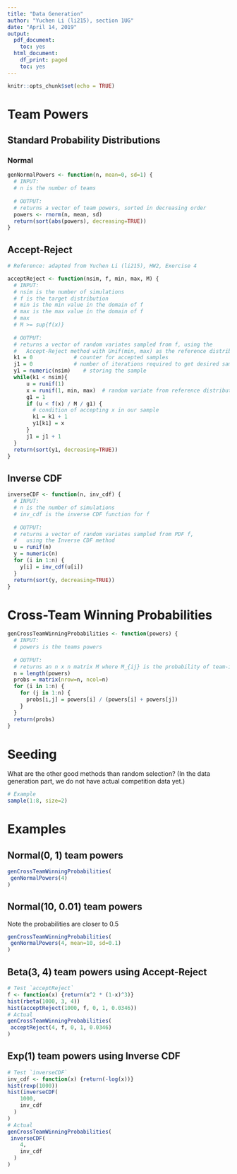 ```yaml
---
title: "Data Generation"
author: "Yuchen Li (li215), section 1UG"
date: "April 14, 2019"
output:
  pdf_document:
    toc: yes
  html_document:
    df_print: paged
    toc: yes
---
```


```r
knitr::opts_chunk$set(echo = TRUE)
```

# Team Powers

## Standard Probability Distributions

### Normal

```r
genNormalPowers <- function(n, mean=0, sd=1) {
  # INPUT:
  # n is the number of teams
  
  # OUTPUT:
  # returns a vector of team powers, sorted in decreasing order
  powers <- rnorm(n, mean, sd)
  return(sort(abs(powers), decreasing=TRUE))
}
```

## Accept-Reject

```r
# Reference: adapted from Yuchen Li (li215), HW2, Exercise 4

acceptReject <- function(nsim, f, min, max, M) {
  # INPUT:
  # nsim is the number of simulations
  # f is the target distribution
  # min is the min value in the domain of f
  # max is the max value in the domain of f
  # max
  # M >= sup{f(x)}
  
  # OUTPUT:
  # returns a vector of random variates sampled from f, using the 
  #   Accept-Reject method with Unif(min, max) as the reference distribution
  k1 = 0             # counter for accepted samples
  j1 = 0             # number of iterations required to get desired sample size
  y1 = numeric(nsim)    # storing the sample
  while(k1 < nsim){
      u = runif(1)
      x = runif(1, min, max)  # random variate from reference distribution
      g1 = 1
      if (u < f(x) / M / g1) {
        # condition of accepting x in our sample
        k1 = k1 + 1
        y1[k1] = x
      }
      j1 = j1 + 1
  }
  return(sort(y1, decreasing=TRUE))
}
```

## Inverse CDF

```r
inverseCDF <- function(n, inv_cdf) {
  # INPUT:
  # n is the number of simulations
  # inv_cdf is the inverse CDF function for f
  
  # OUTPUT:
  # returns a vector of random variates sampled from PDF f,
  #   using the Inverse CDF method
  u = runif(n)
  y = numeric(n)
  for (i in 1:n) {
    y[i] = inv_cdf(u[i])
  }
  return(sort(y, decreasing=TRUE))
}
```

# Cross-Team Winning Probabilities

```r
genCrossTeamWinningProbabilities <- function(powers) {
  # INPUT:
  # powers is the teams powers
  
  # OUTPUT:
  # returns an n x n matrix M where M_{ij} is the probability of team-i beating team-j
  n = length(powers)
  probs = matrix(nrow=n, ncol=n)
  for (i in 1:n) {
    for (j in 1:n) {
      probs[i,j] = powers[i] / (powers[i] + powers[j])
    }
  }
  return(probs)
}
```

# Seeding

What are the other good methods than random selection? (In the data generation part, we do not have actual competition data yet.)

```r
# Example
sample(1:8, size=2)
```

# Examples

## Normal(0, 1) team powers
```r
genCrossTeamWinningProbabilities(
 genNormalPowers(4) 
)
```

## Normal(10, 0.01) team powers
Note the probabilities are closer to 0.5 
```r
genCrossTeamWinningProbabilities(
 genNormalPowers(4, mean=10, sd=0.1) 
)
```

## Beta(3, 4) team powers using Accept-Reject
```r
# Test `acceptReject`
f <- function(x) {return(x^2 * (1-x)^3)}
hist(rbeta(1000, 3, 4))
hist(acceptReject(1000, f, 0, 1, 0.0346))
# Actual
genCrossTeamWinningProbabilities(
 acceptReject(4, f, 0, 1, 0.0346)
)
```

## Exp(1) team powers using Inverse CDF
```r
# Test `inverseCDF`
inv_cdf <- function(x) {return(-log(x))}
hist(rexp(1000))
hist(inverseCDF(
    1000, 
    inv_cdf
  )
)
# Actual
genCrossTeamWinningProbabilities(
 inverseCDF(
    4, 
    inv_cdf
  )
)
```